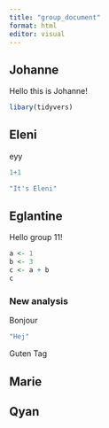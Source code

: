 ```yaml
---
title: "group_document"
format: html
editor: visual
---
```


## Johanne

Hello this is Johanne!

```r
libary(tidyvers)
```

## Eleni

eyy

```r
1+1
```

```r
"It's Eleni"
```

## Eglantine

Hello group 11!

```r
a <- 1
b <- 3
c <- a + b
c
```

### New analysis

Bonjour

```r
"Hej"
```

Guten Tag

## Marie

## Qyan

